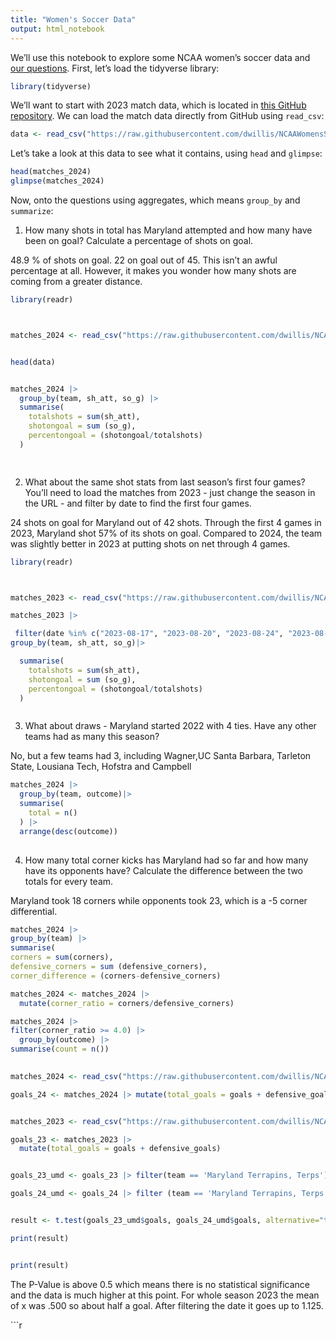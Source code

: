 ```yaml
---
title: "Women's Soccer Data"
output: html_notebook
---
```


We'll use this notebook to explore some NCAA women's soccer data and [our questions](https://docs.google.com/spreadsheets/d/1kTSrnl1URmcexIWLDMWqDnp3q-c2OS45uifnhjp10n4/edit#gid=0). First, let's load the tidyverse library:

```r
library(tidyverse)
```

We'll want to start with 2023 match data, which is located in [this GitHub repository](https://github.com/dwillis/NCAAWomensSoccerData). We can load the match data directly from GitHub using `read_csv`:

```r
data <- read_csv("https://raw.githubusercontent.com/dwillis/NCAAWomensSoccerData/main/data/ncaa_womens_soccer_matchstats_2024.csv")
```

Let's take a look at this data to see what it contains, using `head` and `glimpse`:

```r
head(matches_2024)
glimpse(matches_2024)
```

Now, onto the questions using aggregates, which means `group_by` and `summarize`:

1.  How many shots in total has Maryland attempted and how many have been on goal? Calculate a percentage of shots on goal.

48.9 % of shots on goal. 22 on goal out of 45. This isn't an awful percentage at all. However, it makes you wonder how many shots are coming from a greater distance.

```r
library(readr)



matches_2024 <- read_csv("https://raw.githubusercontent.com/dwillis/NCAAWomensSoccerData/main/data/ncaa_womens_soccer_matchstats_2024.csv")


head(data)


matches_2024 |>
  group_by(team, sh_att, so_g) |>
  summarise(
    totalshots = sum(sh_att),
    shotongoal = sum (so_g),
    percentongoal = (shotongoal/totalshots)
  )
  



```

2.  What about the same shot stats from last season's first four games? You'll need to load the matches from 2023 - just change the season in the URL - and filter by date to find the first four games.

24 shots on goal for Maryland out of 42 shots. Through the first 4 games in 2023, Maryland shot 57% of its shots on goal. Compared to 2024, the team was slightly better in 2023 at putting shots on net through 4 games.



```r
library(readr)



matches_2023 <- read_csv("https://raw.githubusercontent.com/dwillis/NCAAWomensSoccerData/main/data/ncaa_womens_soccer_matchstats_2023.csv")

matches_2023 |>

 filter(date %in% c("2023-08-17", "2023-08-20", "2023-08-24", "2023-08-27")) |>
group_by(team, sh_att, so_g)|>

  summarise(
    totalshots = sum(sh_att),
    shotongoal = sum (so_g),
    percentongoal = (shotongoal/totalshots)
  )



```

3.  What about draws - Maryland started 2022 with 4 ties. Have any other teams had as many this season?

No, but a few teams had 3, including Wagner,UC Santa Barbara, Tarleton State, Lousiana Tech, Hofstra and Campbell

```r
matches_2024 |>
  group_by(team, outcome)|>
  summarise(
    total = n()
  ) |>
  arrange(desc(outcome))
  
```

4.  How many total corner kicks has Maryland had so far and how many have its opponents have? Calculate the difference between the two totals for every team.

Maryland took 18 corners while opponents took 23, which is a -5 corner differential.

```r
matches_2024 |>
group_by(team) |>
summarise(
corners = sum(corners),
defensive_corners = sum (defensive_corners),
corner_difference = (corners-defensive_corners)


```


```r
matches_2024 <- matches_2024 |>
  mutate(corner_ratio = corners/defensive_corners)

matches_2024 |>
filter(corner_ratio >= 4.0) |>
  group_by(outcome) |>
summarise(count = n())
  

```


```r
matches_2024 <- read_csv("https://raw.githubusercontent.com/dwillis/NCAAWomensSoccerData/main/data/ncaa_womens_soccer_matchstats_2024.csv")

goals_24 <- matches_2024 |> mutate(total_goals = goals + defensive_goals)


matches_2023 <- read_csv("https://raw.githubusercontent.com/dwillis/NCAAWomensSoccerData/main/data/ncaa_womens_soccer_matchstats_2023.csv")

goals_23 <- matches_2023 |>
  mutate(total_goals = goals + defensive_goals)


goals_23_umd <- goals_23 |> filter(team == 'Maryland Terrapins, Terps') |> mutate(season=2023) |> filter(date < '2023-09-12')

goals_24_umd <- goals_24 |> filter (team == 'Maryland Terrapins, Terps') |> mutate(season=2024)


result <- t.test(goals_23_umd$goals, goals_24_umd$goals, alternative="two.sided", var.equal = TRUE)

print(result)


print(result)

```
The P-Value is above 0.5 which means there is no statistical significance and the data is much higher at this point. For whole season 2023 the mean of x was .500 so about half a goal. After filtering the date it goes up to 1.125. 

```r




